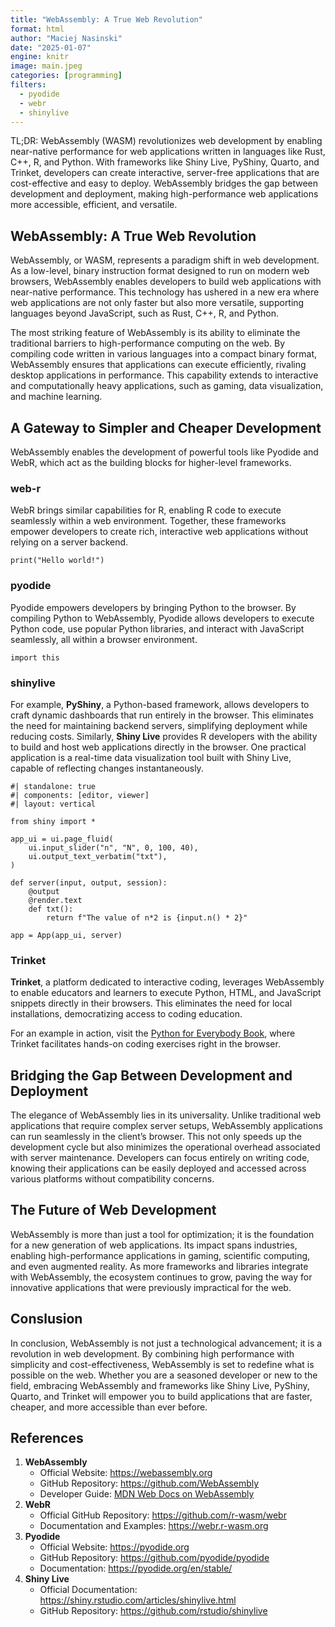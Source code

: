 ```yaml
---
title: "WebAssembly: A True Web Revolution"
format: html
author: "Maciej Nasinski"
date: "2025-01-07"
engine: knitr
image: main.jpeg
categories: [programming]
filters: 
  - pyodide
  - webr
  - shinylive
---
```


TL;DR: WebAssembly (WASM) revolutionizes web development by enabling near-native performance for web applications written in languages like Rust, C++, R, and Python. With frameworks like Shiny Live, PyShiny, Quarto, and Trinket, developers can create interactive, server-free applications that are cost-effective and easy to deploy. WebAssembly bridges the gap between development and deployment, making high-performance web applications more accessible, efficient, and versatile.

## WebAssembly: A True Web Revolution

WebAssembly, or WASM, represents a paradigm shift in web development. As a low-level, binary instruction format designed to run on modern web browsers, WebAssembly enables developers to build web applications with near-native performance. This technology has ushered in a new era where web applications are not only faster but also more versatile, supporting languages beyond JavaScript, such as Rust, C++, R, and Python.

The most striking feature of WebAssembly is its ability to eliminate the traditional barriers to high-performance computing on the web. By compiling code written in various languages into a compact binary format, WebAssembly ensures that applications can execute efficiently, rivaling desktop applications in performance. This capability extends to interactive and computationally heavy applications, such as gaming, data visualization, and machine learning.

## A Gateway to Simpler and Cheaper Development

WebAssembly enables the development of powerful tools like Pyodide and WebR, which act as the building blocks for higher-level frameworks.

### web-r

WebR brings similar capabilities for R, enabling R code to execute seamlessly within a web environment. Together, these frameworks empower developers to create rich, interactive web applications without relying on a server backend.

```webr-r
print("Hello world!")
```

### pyodide

Pyodide empowers developers by bringing Python to the browser. By compiling Python to WebAssembly, Pyodide allows developers to execute Python code, use popular Python libraries, and interact with JavaScript seamlessly, all within a browser environment.

```pyodide-python
import this
```

### shinylive 

For example, **PyShiny**, a Python-based framework, allows developers to craft dynamic dashboards that run entirely in the browser. This eliminates the need for maintaining backend servers, simplifying deployment while reducing costs. Similarly, **Shiny Live** provides R developers with the ability to build and host web applications directly in the browser. One practical application is a real-time data visualization tool built with Shiny Live, capable of reflecting changes instantaneously.

```shinylive-python
#| standalone: true
#| components: [editor, viewer]
#| layout: vertical

from shiny import *

app_ui = ui.page_fluid(
    ui.input_slider("n", "N", 0, 100, 40),
    ui.output_text_verbatim("txt"),
)

def server(input, output, session):
    @output
    @render.text
    def txt():
        return f"The value of n*2 is {input.n() * 2}"

app = App(app_ui, server)
```

### Trinket

**Trinket**, a platform dedicated to interactive coding, leverages WebAssembly to enable educators and learners to execute Python, HTML, and JavaScript snippets directly in their browsers. This eliminates the need for local installations, democratizing access to coding education. 

For an example in action, visit the [Python for Everybody Book](https://books.trinket.io/pfe/index.html), where Trinket facilitates hands-on coding exercises right in the browser.

## Bridging the Gap Between Development and Deployment

The elegance of WebAssembly lies in its universality. Unlike traditional web applications that require complex server setups, WebAssembly applications can run seamlessly in the client’s browser. This not only speeds up the development cycle but also minimizes the operational overhead associated with server maintenance. Developers can focus entirely on writing code, knowing their applications can be easily deployed and accessed across various platforms without compatibility concerns.

## The Future of Web Development

WebAssembly is more than just a tool for optimization; it is the foundation for a new generation of web applications. Its impact spans industries, enabling high-performance applications in gaming, scientific computing, and even augmented reality. As more frameworks and libraries integrate with WebAssembly, the ecosystem continues to grow, paving the way for innovative applications that were previously impractical for the web.

## Conslusion

In conclusion, WebAssembly is not just a technological advancement; it is a revolution in web development. By combining high performance with simplicity and cost-effectiveness, WebAssembly is set to redefine what is possible on the web. Whether you are a seasoned developer or new to the field, embracing WebAssembly and frameworks like Shiny Live, PyShiny, Quarto, and Trinket will empower you to build applications that are faster, cheaper, and more accessible than ever before.

## References

1. **WebAssembly**  
   - Official Website: [https://webassembly.org](https://webassembly.org)  
   - GitHub Repository: [https://github.com/WebAssembly](https://github.com/WebAssembly)  
   - Developer Guide: [MDN Web Docs on WebAssembly](https://developer.mozilla.org/en-US/docs/WebAssembly)

2. **WebR**  
   - Official GitHub Repository: [https://github.com/r-wasm/webr](https://github.com/r-wasm/webr)  
   - Documentation and Examples: [https://webr.r-wasm.org](https://webr.r-wasm.org)

3. **Pyodide**  
   - Official Website: [https://pyodide.org](https://pyodide.org)  
   - GitHub Repository: [https://github.com/pyodide/pyodide](https://github.com/pyodide/pyodide)  
   - Documentation: [https://pyodide.org/en/stable/](https://pyodide.org/en/stable/)

4. **Shiny Live**  
   - Official Documentation: [https://shiny.rstudio.com/articles/shinylive.html](https://shiny.rstudio.com/articles/shinylive.html)  
   - GitHub Repository: [https://github.com/rstudio/shinylive](https://github.com/rstudio/shinylive)
